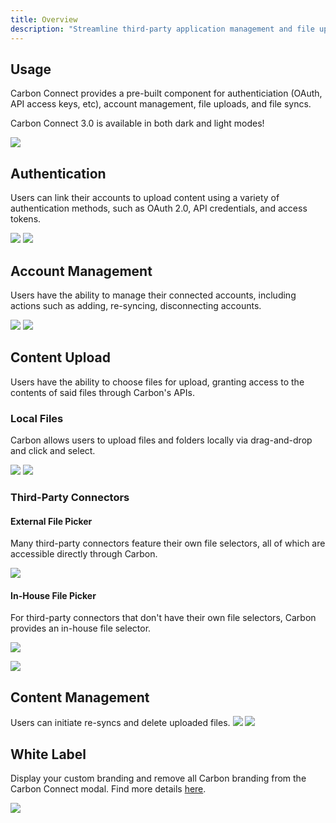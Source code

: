```yaml
---
title: Overview
description: "Streamline third-party application management and file uploads with Carbon's pre-built React components"
---
```


## Usage

Carbon Connect provides a pre-built component for authenticiation (OAuth, API access keys, etc), account management, file uploads, and file syncs.

<Note>Carbon Connect 3.0 is available in both dark and light modes!</Note>

![](https://imagedelivery.net/_sHUUMiZokZ59YDFOZEZTw/ecced28a-34db-453e-b48e-0f733bcf0c00/public)


## Authentication
Users can link their accounts to upload content using a variety of authentication methods, such as OAuth 2.0, API credentials, and access tokens.

![](https://imagedelivery.net/_sHUUMiZokZ59YDFOZEZTw/5c1f0f4d-f149-4abd-377b-c3bc2131bf00/public)
![](https://imagedelivery.net/_sHUUMiZokZ59YDFOZEZTw/71de848f-7e9d-4818-c6fd-14f8cfc3c100/public)

## Account Management

Users have the ability to manage their connected accounts, including actions such as adding, re-syncing, disconnecting accounts.

![](https://imagedelivery.net/_sHUUMiZokZ59YDFOZEZTw/02fa187f-a91e-420a-0f53-cef9770c0200/public)
![](https://imagedelivery.net/_sHUUMiZokZ59YDFOZEZTw/5ae33177-4bb6-4f0f-7936-0fb9ae1c4900/public)

## Content Upload

Users have the ability to choose files for upload, granting access to the contents of said files through Carbon's APIs.

### Local Files

Carbon allows users to upload files and folders locally via drag-and-drop and click and select.

![](https://imagedelivery.net/_sHUUMiZokZ59YDFOZEZTw/a9e72e8e-bea8-429c-0565-ad38cd0a8600/public)
![](https://imagedelivery.net/_sHUUMiZokZ59YDFOZEZTw/5637c650-8e10-4bfd-1070-4dccc1dad900/public)

### Third-Party Connectors

#### External File Picker

Many third-party connectors feature their own file selectors, all of which are accessible directly through Carbon.

![](https://imagedelivery.net/_sHUUMiZokZ59YDFOZEZTw/76259577-ca49-4b03-d36a-1664cd12d100/public)

#### In-House File Picker

For third-party connectors that don't have their own file selectors, Carbon provides an in-house file selector.

![](https://imagedelivery.net/_sHUUMiZokZ59YDFOZEZTw/bdf45a47-5c7b-4388-b7a2-0e01bac59700/public)

![](https://imagedelivery.net/_sHUUMiZokZ59YDFOZEZTw/ecb02d3c-a3a0-4c4a-5b7f-6a3043682f00/public)


## Content Management
Users can initiate re-syncs and delete uploaded files.
![](https://imagedelivery.net/_sHUUMiZokZ59YDFOZEZTw/792db5e0-d278-4dc7-0e9c-2825b446cf00/public)
![](https://imagedelivery.net/_sHUUMiZokZ59YDFOZEZTw/6e9f2d74-33ab-48c8-9ca4-c1055fa08300/public)

## White Label

Display your custom branding and remove all Carbon branding from the Carbon Connect modal. Find more details [here](/learn/customize/whitelabel).

![](https://imagedelivery.net/_sHUUMiZokZ59YDFOZEZTw/54018981-8c42-4982-424e-44e26b6b2900/public)

